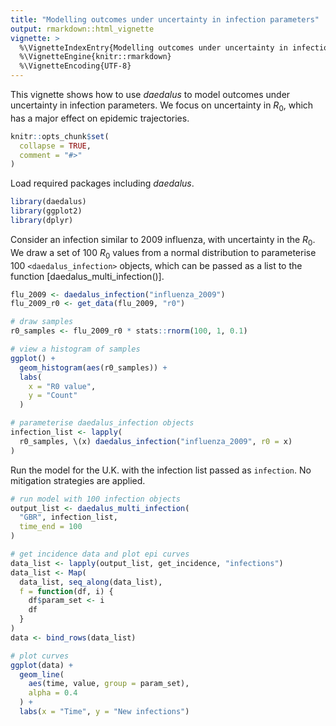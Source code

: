 ```yaml
---
title: "Modelling outcomes under uncertainty in infection parameters"
output: rmarkdown::html_vignette
vignette: >
  %\VignetteIndexEntry{Modelling outcomes under uncertainty in infection parameters}
  %\VignetteEngine{knitr::rmarkdown}
  %\VignetteEncoding{UTF-8}
---
```


This vignette shows how to use _daedalus_ to model outcomes under uncertainty in infection parameters.
We focus on uncertainty in $R_0$, which has a major effect on epidemic trajectories.

```r
knitr::opts_chunk$set(
  collapse = TRUE,
  comment = "#>"
)
```

Load required packages including _daedalus_.

```r
library(daedalus)
library(ggplot2)
library(dplyr)
```

Consider an infection similar to 2009 influenza, with uncertainty in the $R_0$.
We draw a set of 100 $R_0$ values from a normal distribution to parameterise 100 `<daedalus_infection>` objects, which can be passed as a list to the function [daedalus_multi_infection()].

```r
flu_2009 <- daedalus_infection("influenza_2009")
flu_2009_r0 <- get_data(flu_2009, "r0")

# draw samples
r0_samples <- flu_2009_r0 * stats::rnorm(100, 1, 0.1)

# view a histogram of samples
ggplot() +
  geom_histogram(aes(r0_samples)) +
  labs(
    x = "R0 value",
    y = "Count"
  )

# parameterise daedalus_infection objects
infection_list <- lapply(
  r0_samples, \(x) daedalus_infection("influenza_2009", r0 = x)
)
```

Run the model for the U.K. with the infection list passed as `infection`.
No mitigation strategies are applied.

```r
# run model with 100 infection objects
output_list <- daedalus_multi_infection(
  "GBR", infection_list,
  time_end = 100
)

# get incidence data and plot epi curves
data_list <- lapply(output_list, get_incidence, "infections")
data_list <- Map(
  data_list, seq_along(data_list),
  f = function(df, i) {
    df$param_set <- i
    df
  }
)
data <- bind_rows(data_list)

# plot curves
ggplot(data) +
  geom_line(
    aes(time, value, group = param_set),
    alpha = 0.4
  ) +
  labs(x = "Time", y = "New infections")
```
